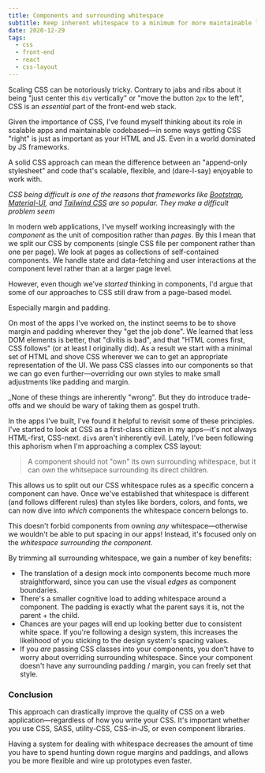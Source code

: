 ```yaml
---
title: Components and surrounding whitespace
subtitle: Keep inherent whitespace to a minimum for more maintainable layouts
date: 2020-12-29
tags:
  - css
  - front-end
  - react
  - css-layout
---
```


Scaling CSS can be notoriously tricky. Contrary to jabs and ribs about it being "just center this `div` vertically" or "move the button `2px` to the left", CSS is an _essential_ part of the front-end web stack.

Given the importance of CSS, I've found myself thinking about its role in scalable apps and maintainable codebased—in some ways getting CSS "right" is just as important as your HTML and JS. Even in a world dominated by JS frameworks. 

A solid CSS approach can mean the difference between an "append-only stylesheet" and code that's scalable, flexible, and (dare-I-say) enjoyable to work with.

<Callout title="Sidenote">

_CSS being difficult is one of the reasons that frameworks like [Bootstrap](TODO:), [Material-UI](TODO:), and [Tailwind CSS](TODO:) are so popular. They make a difficult problem seem_

</Callout>

In modern web applications, I've myself working increasingly with the _component_ as the unit of composition rather than _pages_. By this I mean that we split our CSS by components (single CSS file per component rather than one per page). We look at pages as collections of 
self-contained components. We handle state and data-fetching and user interactions at the component level rather than at a larger page level.

However, even though we've _started_ thinking in components, I'd argue that some of our approaches to CSS still draw from a page-based model.

Especially margin and padding.

On most of the apps I've worked on, the instinct seems to be to shove margin and padding wherever they "get the job done". We learned that less DOM elements is better, that "divitis is bad", and that "HTML comes first, CSS follows" (or at least I originally did). As a result we start with a minimal set of HTML and shove CSS wherever we can to get an appropriate representation of the UI. We pass CSS classes into our components so that we can go even further—overriding our own styles to make small adjustments like padding and margin.

<Callout variant="warning" title="Disclaimer">

_None of these things are inherently "wrong". But they do introduce trade-offs and we should be wary of taking them as gospel truth.

</Callout>

In the apps I've built, I've found it helpful to revisit some of these principles. I've started to look at CSS as a first-class citizen in my apps—it's not always HTML-first, CSS-next. `div`s aren't inherently evil. Lately, I've been following this aphorism when I'm approaching a complex CSS layout:

> A component should not "own" its own surrounding whitespace, but it can own the whitsepace surrounding its direct children.

This allows us to split out our CSS whitespace rules as a specific concern a component can have. Once we've established that whitespace is different (and follows different rules) than styles like borders, colors, and fonts, we can now dive into _which_ components the whitespace concern belongs to.

This doesn't forbid components from owning _any_ whitespace—otherwise we wouldn't be able to put spacing in our apps! Instead, it's focused only on the _whitespace surrounding the component_.

By trimming all surrounding whitespace, we gain a number of key benefits:

- The translation of a design mock into components become much more straightforward, since you can use the visual _edges_ as component boundaries.
- There's a smaller cognitive load to adding whitespace around a component. The padding is exactly what the parent says it is, not the parent + the child.
- Chances are your pages will end up looking better due to consistent white space. If you're following a design system, this increases the likelihood of you sticking to the design system's spacing values.
- If you _are_ passing CSS classes into your components, you don't have to worry about overriding surrounding whitespace. Since your component doesn't have any surrounding padding / margin, you can freely set that style.

### Conclusion 

This approach can drastically improve the quality of CSS on a web application—regardless of how you write your CSS. It's important whether you use CSS, SASS, utility-CSS, CSS-in-JS, or even component libraries.

Having a system for dealing with whitespace decreases the amount of time you have to spend hunting down rogue margins and paddings, and allows you be more flexible and wire up prototypes even faster.
